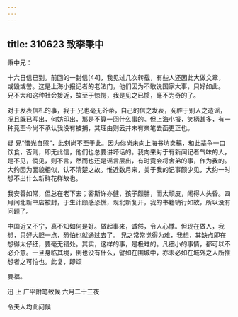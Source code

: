 ```yaml
---
---
---
```

title: 310623 致李秉中
---




秉中兄：

十六日信已到。前回的一封信[44]，我见过几次转载，有些人还因此大做文章，或毁或誉。这是上海小报记者的老法门，他们因为不敢说国家大事，只好如此。 兄不大和这种社会接近，故至于惊愕，我是见之已惯，毫不为奇的了。

对于发表信札的事，我于 兄也毫无芥蒂，自己的信之发表，究胜于别人之造谣，况且既已写出，何妨印出，那是不算一回什么事的。但上海小报，笑柄甚多，有一种竟至今尚不承认我没有被捕，其理由则云并未有亲笔去函更正也。

疑 兄“借光自照”，此刻尚不至于此。因为你尚未向上海书坊卖稿，和此辈争一口饮食，否则，即无此信，他们也总要讲坏话的。我向来对于有新闻记者气味的人，是不见，倘见，则不言，然而也还是谣言层出，有时竟会将舍弟的事，作为我的。大约因为面貌相似，认不清楚之故。惟近数月来，关于我的记事颇少见，大约一时想不出什么新鲜花样故也。

我安善如常，但总在老下去；密斯许亦健，孩子颇胖，而太顽皮，闹得人头昏。四月间北新书店被封，于生计颇感恐慌，现北新复开，我的书籍销行如故，所以没有问题了。

中国近又不宁，真不知如何是好。做起事来，诚然，令人心悸。但现在做人，我想，只好大胆一点，恐怕也就通过去了。 兄之常常觉得为难，我想，其缺点即在想得太仔细，要毫无错处。其实，这样的事，是极难的。凡细小的事情，都可以不必介意。一旦身临其境，倒也没有什么，譬如在围城中，亦未必如在城外之人所推想者之可怕也。此复，即颂

曼福。

迅 上 广平附笔致候 六月二十三夜

令夫人均此问候